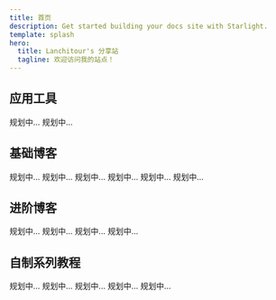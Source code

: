 ```yaml
---
title: 首页
description: Get started building your docs site with Starlight.
template: splash
hero:
  title: Lanchitour's 分享站
  tagline: 欢迎访问我的站点！
---
```



## 应用工具

<CardGrid stagger>
	<Card title="坏盒子" icon="pencil" link="/tools/badbox">
		规划中...
	</Card>
	<Card title="数据播放器" icon="add-document">
		规划中...
	</Card>
</CardGrid>

## 基础博客

<CardGrid stagger>
	<Card title="算法与数据结构" icon="pencil">
		规划中...
	</Card>
	<Card title="计算机网络" icon="open-book">
		规划中...
	</Card>
	<Card title="计算机图形" icon="open-book">
		规划中...
	</Card>
	<Card title="操作系统" icon="open-book">
		规划中...
	</Card>
	<Card title="嵌入式及实时系统" icon="open-book">
		规划中...
	</Card>
	<Card title="数据库系统" icon="open-book">
		规划中...
	</Card>
</CardGrid>

## 进阶博客
<CardGrid stagger>
	<Card title="编译工具链" icon="add-document">
		规划中...
	</Card>
	<Card title="密码与安全" icon="add-document">
		规划中...
	</Card>
	<Card title="人工智能与机器学习" icon="open-book">
		规划中...
	</Card>
	<Card title="软件工程" icon="open-book">
		规划中...
	</Card>
</CardGrid>

## 自制系列教程

<CardGrid stagger>
	<Card title="自制编程语言" icon="pencil">
		规划中...
	</Card>
	<Card title="自制虚拟机" icon="pencil">
		规划中...
	</Card>
	<Card title="自制操作系统" icon="add-document">
		规划中...
	</Card>
	<Card title="自制游戏引擎" icon="pencil">
		规划中...
	</Card>
	<Card title="自制人工智能" icon="pencil">
		规划中...
	</Card>
</CardGrid>
